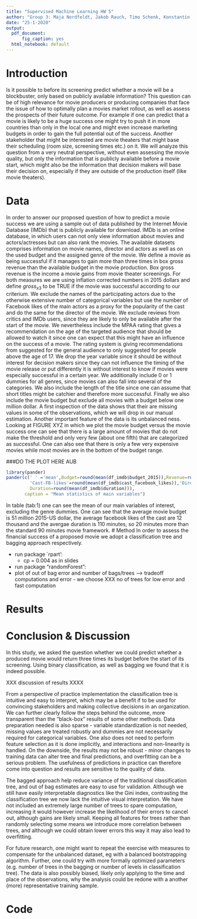 ```yaml
---
title: "Supervised Machine Learning HW 5"
author: "Group 3: Maja Nordfeldt, Jakob Rauch, Timo Schenk, Konstantin Sommer"
date: "25-1-2020"
output:
  pdf_document:
      fig_caption: yes
  html_notebook: default
---
```


# Introduction
Is it possible to before its screening predict whether a movie will be a blockbuster, only based on publicly available information? This question can be of high relevance for movie producers or producing companies that face the issue of how to optimally plan a movies market rollout, as well as assess the prospects of their future outcome. For example if one can predict that a movie is likely to be a huge success one might try to push it in more countries than only in the local one and might even increase marketing budgets in order to gain the full potential out of the success. Another stakeholder that might be interested are movie theaters that might base their scheduling (room size, screening times etc.) on it.
We will analyze this question from a very neutral perspective, without even assessing the movie quality, but only the information that is publicly available before a movie start, which might also be the information that decision makers will base their decision on, especially if they are outside of the production itself (like movie theaters). 


# Data
In order to answer our proposed question of how to predict a movie success we are using a sample out of data published by the Internet Movie Database (IMDb) that is publicly available for download. IMDb is an online database, in which users can not only view information about movies and actors/actresses but can also rank the movies.
The available datasets comprises information on movie names, director and actors as well as on the used budget and the assigned genre of the movie. We define a movie as being successful if it manages to gain more than three times in box gross revenue than the available budget in the movie production. Box gross revenue is the income a movie gains from movie theater screenings. For both measures we are using inflation corrected numbers in 2015 dollars and define $gross_{x3}$ to be TRUE if the movie was successful according to our criterium.
We exclude the names of the participating actors due to the otherwise extensive number of categorical variables but use the number of Facebook likes of the main actors as a proxy for the popularity of the cast and do the same for the director of the movie. We exclude reviews from critics and IMDb users, since they are likely to only be available after the start of the movie. We nevertheless include the MPAA rating that gives a recommendation on the age of the targeted audience that should be allowed to watch it since one can expect that this might have an influence on the success of a movie. The rating system is giving recommendations from suggested for the general audience to only suggested for people above the age of 17. We drop the year variable since it should be without interest for decision makers since they can not influence the timing of the movie release or put differently it is without interest to know if movies were especially successful in a certain year. We additionally include 0 or 1 dummies for all genres, since movies can also fall into several of the categories. We also include the length of the title since one can assume that short titles might be catchier and therefore more successful. Finally we also include the movie budget but exclude all movies with a budget below one million dollar.
A first inspection of the data shows that their are missing values in some of the observations, which we will drop in our manual estimation. Another important feature of the data is its unbalanced ness. Looking at FIGURE XYZ in which we plot the movie budget versus the movie success one can see that there is a large amount of movies that do not make the threshold and only very few (about one fifth) that are categorized as successful. One can also see that there is only a few very expensive movies while most movies are in the bottom of the budget range.

###DO THE PLOT HERE AUB

```r
library(pander) 
pander(c(' ' ='mean',Budget=round(mean(df_imdb$budget_2015)),Revenue=round(mean(df_imdb$gross_2015)),
         'Cast-FB-likes'=round(mean(df_imdb$cast_facebook_likes)),'Director-FB-likes'=round(mean(df_imdb$director_facebook_likes)),
         Duration=round(mean(df_imdb$duration))),
       caption = "Mean statistics of main variables")

```
In table \ref(tab:1) one can see the mean of our main variables of interest, excluding the genre dummies. One can see that the average movie budget is 51 million 2015-US dollar, the average facebook likes of the cast are 12 thousand and the avergae duration is 110 minutes, so 20 minutes more than the standard 90 minutes movie framework.
# Method
In order to assess the financial success of a proposed movie we adopt a classification tree and bagging approach respectively.

- run package ´rpart':
  - cp = 0.004 as in slides

- run package "randomForest":
- plot of out of bag error and number of bags/trees ---> tradeoff computations and error - we choose XXX no of trees for low error and fast computation




# Results

# Conclusion & Discussion

In this study, we asked the question whether we could predict whether a produced movie would return three times its budget before the start of its screening. Using binary classification, as well as bagging we found that it is indeed possible. 

XXX discussion of results XXXX

From a perspective of practice implementation the classification tree is intuitive and easy to interpret, which may be a benefit if to be used for convincing stakeholders and making collective decisions in an organization. We can further clearly follow the steps behind the outcome, more transparent than the “black-box” results of some other methods. Data preparation needed is also sparse - variable standardization is not needed, missing values are treated robustly and dummies are not necessarily required for categorical variables. One also does not need to perform feature selection as it is done implicitly, and interactions and non-linearity is handled. On the downside, the results may not be robust - minor changes to training data can alter tree and final predictions, and overfitting can be a serious problem. The usefulness of predictions in practice can therefore come into question and results are sensitive to the quality of data. 

The bagged approach help reduce variance of the traditional classification tree, and out of bag estimates are easy to use for validation. Although we still have easily interpretable diagnostics like the Gini index, contrasting the classification tree we now lack the intuitive visual interpretation. We have not included an extremely large number of trees to spare computation, increasing it would however increase the likelihood of their errors to cancel out, although gains are likely small. Keeping all features for trees rather than randomly selecting some means we introduce more correlation between trees, and although we could obtain lower errors this way it may also lead to overfitting. 

For future research, one might want to repeat the exercise with measures to compensate for the unbalanced dataset, eg with a balanced bootstrapping algorithm. Further, one could try with more formally optimized parameters (e.g. number of trees in the bagging or number of levels in classification tree). The data is also possibly biased, likely only applying to the time and place of the observations, why the analysis could be redone with a another (more) representative training sample. 





# Code
```r
```
